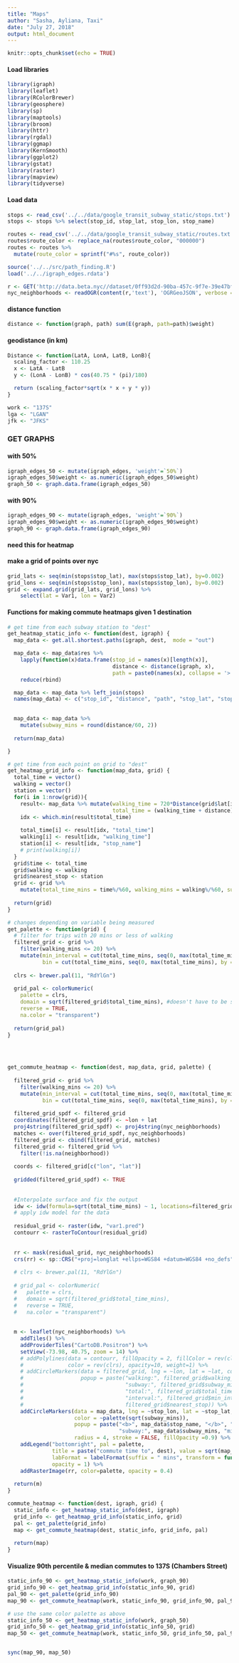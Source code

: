 ```yaml
---
title: "Maps"
author: "Sasha, Ayliana, Taxi"
date: "July 27, 2018"
output: html_document
---
```



```r
knitr::opts_chunk$set(echo = TRUE)
```


#### Load libraries
```r
library(igraph)
library(leaflet)
library(RColorBrewer)
library(geosphere)
library(sp)
library(maptools)
library(broom)
library(httr)
library(rgdal)
library(ggmap)
library(KernSmooth)
library(ggplot2)
library(gstat)
library(raster)
library(mapview)
library(tidyverse)
```

#### Load data
```r
stops <- read_csv('../../data/google_transit_subway_static/stops.txt')
stops <- stops %>% select(stop_id, stop_lat, stop_lon, stop_name)

routes <- read_csv('../../data/google_transit_subway_static/routes.txt')
routes$route_color <- replace_na(routes$route_color, "000000") 
routes <- routes %>%
  mutate(route_color = sprintf("#%s", route_color))

source('../../src/path_finding.R')
load('../../igraph_edges.rdata')

r <- GET('http://data.beta.nyc//dataset/0ff93d2d-90ba-457c-9f7e-39e47bf2ac5f/resource/35dd04fb-81b3-479b-a074-a27a37888ce7/download/d085e2f8d0b54d4590b1e7d1f35594c1pediacitiesnycneighborhoods.geojson')
nyc_neighborhoods <- readOGR(content(r,'text'), 'OGRGeoJSON', verbose = F)
```

#### distance function
```r
distance <- function(graph, path) sum(E(graph, path=path)$weight)
```

#### geodistance (in km)
```r
Distance <- function(LatA, LonA, LatB, LonB){
  scaling_factor <- 110.25
  x <- LatA - LatB
  y <- (LonA - LonB) * cos(40.75 * (pi)/180)

  return (scaling_factor*sqrt(x * x + y * y))
}
```


```r
work <- "137S"
lga <- "LGAN"
jfk <- "JFKS"
```

### GET GRAPHS
#### with 50%
```r
igraph_edges_50 <- mutate(igraph_edges, 'weight'=`50%`)
igraph_edges_50$weight <- as.numeric(igraph_edges_50$weight)
graph_50 <- graph.data.frame(igraph_edges_50)
```

#### with 90%
```r
igraph_edges_90 <- mutate(igraph_edges, 'weight'=`90%`)
igraph_edges_90$weight <- as.numeric(igraph_edges_90$weight)
graph_90 <- graph.data.frame(igraph_edges_90)
```


#### **need this for heatmap**
#### make a grid of points over nyc
```r
grid_lats <- seq(min(stops$stop_lat), max(stops$stop_lat), by=0.002)
grid_lons <- seq(min(stops$stop_lon), max(stops$stop_lon), by=0.002)
grid <- expand.grid(grid_lats, grid_lons) %>%
    select(lat = Var1, lon = Var2)
```


#### Functions for making commute heatmaps given 1 destination
```r

# get time from each subway station to "dest"
get_heatmap_static_info <- function(dest, igraph) {
  map_data <- get.all.shortest.paths(igraph, dest,  mode = "out")

  map_data <- map_data$res %>% 
    lapply(function(x)data.frame(stop_id = names(x)[length(x)],
                                 distance <- distance(igraph, x), 
                                 path = paste0(names(x), collapse = '>'))) %>%
    reduce(rbind) 

  map_data <- map_data %>% left_join(stops) 
  names(map_data) <- c("stop_id", "distance", "path", "stop_lat", "stop_lon", "stop_name")
  

  map_data <- map_data %>%
    mutate(subway_mins = round(distance/60, 2))
  
  return(map_data)

}

# get time from each point on grid to "dest" 
get_heatmap_grid_info <- function(map_data, grid) {
  total_time = vector()
  walking = vector()
  station = vector()
  for(i in 1:nrow(grid)){
    result<- map_data %>% mutate(walking_time = 720*Distance(grid$lat[i], grid$lon[i], stop_lat, stop_lon), 
                                 total_time = (walking_time + distance))
    idx <- which.min(result$total_time)
    
    total_time[i] <- result[idx, "total_time"]
    walking[i] <- result[idx, "walking_time"]
    station[i] <- result[idx, "stop_name"]
    # print(walking[i])
  }
  grid$time <- total_time
  grid$walking <- walking
  grid$nearest_stop <- station
  grid <- grid %>% 
    mutate(total_time_mins = time%/%60, walking_mins = walking%/%60, subway_mins = total_time_mins - walking_mins)
 
  return(grid) 
}

# changes depending on variable being measured  
get_palette <- function(grid) {
  # filter for trips with 20 mins or less of walking
  filtered_grid <- grid %>%
    filter(walking_mins <= 20) %>%
    mutate(min_interval = cut(total_time_mins, seq(0, max(total_time_mins), by = 5), include.lowest = TRUE),
           bin = cut(total_time_mins, seq(0, max(total_time_mins), by = 5), include.lowest = TRUE, labels = FALSE))
  
  clrs <- brewer.pal(11, "RdYlGn")
  
  grid_pal <- colorNumeric(
    palette = clrs,
    domain = sqrt(filtered_grid$total_time_mins), #doesn't have to be sqrt()
    reverse = TRUE,
    na.color = "transparent")
  
  return(grid_pal)
}

 

 
get_commute_heatmap <- function(dest, map_data, grid, palette) {
  
  filtered_grid <- grid %>%
    filter(walking_mins <= 20) %>%
    mutate(min_interval = cut(total_time_mins, seq(0, max(total_time_mins), by = 5), include.lowest = TRUE),
           bin = cut(total_time_mins, seq(0, max(total_time_mins), by = 5), include.lowest = TRUE, labels = FALSE))
  
  filtered_grid_spdf <- filtered_grid
  coordinates(filtered_grid_spdf) <- ~lon + lat
  proj4string(filtered_grid_spdf) <- proj4string(nyc_neighborhoods)
  matches <- over(filtered_grid_spdf, nyc_neighborhoods)
  filtered_grid <- cbind(filtered_grid, matches)
  filtered_grid <- filtered_grid %>%
    filter(!is.na(neighborhood))
  
  coords <- filtered_grid[c("lon", "lat")]
  
  gridded(filtered_grid_spdf) <- TRUE
  
  
  #Interpolate surface and fix the output
  idw <- idw(formula=sqrt(total_time_mins) ~ 1, locations=filtered_grid_spdf, newdata = filtered_grid_spdf)  
  # apply idw model for the data
  
  residual_grid <- raster(idw, "var1.pred")
  contourr <- rasterToContour(residual_grid)
  
  
  rr <- mask(residual_grid, nyc_neighborhoods)
  crs(rr) <- sp::CRS("+proj=longlat +ellps=WGS84 +datum=WGS84 +no_defs")
  
  # clrs <- brewer.pal(11, "RdYlGn")
  
  # grid_pal <- colorNumeric(
  #   palette = clrs,
  #   domain = sqrt(filtered_grid$total_time_mins),
  #   reverse = TRUE,
  #   na.color = "transparent")
  
  
  m <- leaflet(nyc_neighborhoods) %>% 
    addTiles() %>% 
    addProviderTiles("CartoDB.Positron") %>% 
    setView(-73.98, 40.75, zoom = 14) %>%
    # addPolylines(data = contourr, fillOpacity = 2, fillColor = rev(clrs),
    #              color = rev(clrs), opacity=10, weight=1) %>%
    # addCircleMarkers(data = filtered_grid, lng = ~lon, lat = ~lat, color = "transparent", radius = 15,
    #                  popup = paste("walking:", filtered_grid$walking_mins, "mins", "<br/>",
    #                                "subway:", filtered_grid$subway_mins, "mins", "<br/>",
    #                                "total:", filtered_grid$total_time_mins, "mins", "<br/>",
    #                                "interval:", filtered_grid$min_interval, "mins", "<br/>",
    #                                filtered_grid$nearest_stop)) %>%
    addCircleMarkers(data = map_data, lng = ~stop_lon, lat = ~stop_lat,
                     color = ~palette(sqrt(subway_mins)),
                     popup = paste("<b>", map_data$stop_name, "</b>", "<br/>",
                                   "subway:", map_data$subway_mins, "mins", "<br/>"),
                     radius = 4, stroke = FALSE, fillOpacity =0.9) %>%
    addLegend("bottomright", pal = palette,
              title = paste("commute time to", dest), value = sqrt(map_data$subway_mins),
              labFormat = labelFormat(suffix = " mins", transform = function(x) x*x),
              opacity = 1) %>% 
    addRasterImage(rr, color=palette, opacity = 0.4)
  
  return(m)
}

commute_heatmap <- function(dest, igraph, grid) {
  static_info <- get_heatmap_static_info(dest, igraph)
  grid_info <- get_heatmap_grid_info(static_info, grid)
  pal <- get_palette(grid_info)
  map <- get_commute_heatmap(dest, static_info, grid_info, pal)
  
  return(map)
}

```


#### Visualize 90th percentile & median commutes to 137S (Chambers Street)
```r
static_info_90 <- get_heatmap_static_info(work, graph_90)
grid_info_90 <- get_heatmap_grid_info(static_info_90, grid)
pal_90 <- get_palette(grid_info_90)
map_90 <- get_commute_heatmap(work, static_info_90, grid_info_90, pal_90)

# use the same color palette as above
static_info_50 <- get_heatmap_static_info(work, graph_50)
grid_info_50 <- get_heatmap_grid_info(static_info_50, grid)
map_50 <- get_commute_heatmap(work, static_info_50, grid_info_50, pal_90)


sync(map_90, map_50)

```


